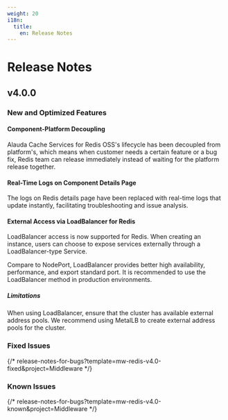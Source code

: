 ```yaml
---
weight: 20
i18n:
  title:
    en: Release Notes
---
```


# Release Notes

## v4.0.0

### New and Optimized Features

#### Component-Platform Decoupling

Alauda Cache Services for Redis OSS's lifecycle has been decoupled from platform's, which means when customer needs a certain feature or a bug fix, Redis team can release immediately instead of waiting for the platform release together.

#### Real-Time Logs on Component Details Page

The logs on Redis details page have been replaced with real-time logs that update instantly, facilitating troubleshooting and issue analysis.

#### External Access via LoadBalancer for Redis

LoadBalancer access is now supported for Redis. When creating an instance, users can choose to expose services externally through a LoadBalancer-type Service.

Compare to NodePort, LoadBalancer provides better high availability, performance, and export standard port. It is recommended to use the LoadBalancer method in production environments.

##### Limitations

When using LoadBalancer, ensure that the cluster has available external address pools. We recommend using MetalLB to create external address pools for the cluster.

### Fixed Issues

{/* release-notes-for-bugs?template=mw-redis-v4.0-fixed&project=Middleware */}

### Known Issues

{/* release-notes-for-bugs?template=mw-redis-v4.0-known&project=Middleware */}

